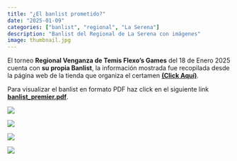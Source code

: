 ```yaml
---
title: "¿El banlist prometido?"
date: "2025-01-09"
categories: ["banlist", "regional", "La Serena"]
description: "Banlist del Regional de La Serena con imágenes"
image: thumbnail.jpg
---
```


El torneo **Regional Venganza de Temis Flexo's Games** del 18 de Enero 2025 cuenta con **su propia Banlist**, la información mostrada fue recopilada desde la página web de la tienda que organiza el certamen [**(Click Aquí)**](https://www.flexogames.cl/collections/mitos-y-leyendas/products/regional-venganza-de-temis-flexo-s-games).

Para visualizar el banlist en formato PDF haz click en el siguiente link [**banlist_premier.pdf**](https://drive.google.com/file/d/1B_YSvQdMbPdQzNPqJToA_RqO2KaLKYb5/view?usp=sharing).

![](1es.png){fig-alt="Banlist Espada Sagrada - Torneo Regional La Serena" fig-align="center"}

![](2he.png){fig-alt="Banlist Helénica - Torneo Regional La Serena" fig-align="center"}

![](3hdd.png){fig-alt="Banlist Hijos de Daana - Torneo Regional La Serena" fig-align="center"}

![](4ra.png){fig-alt="Banlist Dominios de Ra - Torneo Regional La Serena" fig-align="center"}
